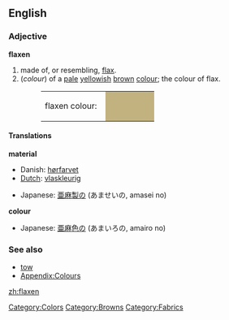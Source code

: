 ==English==

=== Adjective ===
'''flaxen'''
#made of, or resembling, [[flax]].
#(''colour'') of a [[pale]] [[yellow]]ish [[brown]] [[colour]]; the colour of flax.
#:<table><tr><td>flaxen colour: &nbsp;</td><td bgcolor="#C2B280" width="80">&nbsp; </td></tr></table>

====Translations====
'''material'''
{{top}}
*Danish: [[hørfarvet]]
*[[Dutch]]: [[vlaskleurig]]
{{mid}}
*Japanese: [[亜麻]][[製]]の (あませいの, amasei no)
{{bottom}}

'''colour'''
{{top}}
*Japanese: [[亜麻]][[色]]の (あまいろの, amairo no)
{{mid}}
{{bottom}}

===See also===
*[[tow]]
*[[Wiktionary_Appendix:Colours|Appendix:Colours]]

[[Category:Colors]]
[[Category:Browns]]
[[Category:Fabrics]]

[[zh:flaxen]]